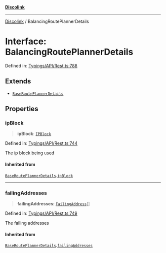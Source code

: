 [**Discolink**](../README.md)

***

[Discolink](../globals.md) / BalancingRoutePlannerDetails

# Interface: BalancingRoutePlannerDetails

Defined in: [Typings/API/Rest.ts:788](https://github.com/Archayu/discolink/blob/ddfd70ea55cc6996bf3567765f64fb3824cd3f79/src/Typings/API/Rest.ts#L788)

## Extends

- [`BaseRoutePlannerDetails`](BaseRoutePlannerDetails.md)

## Properties

### ipBlock

> **ipBlock**: [`IPBlock`](IPBlock.md)

Defined in: [Typings/API/Rest.ts:744](https://github.com/Archayu/discolink/blob/ddfd70ea55cc6996bf3567765f64fb3824cd3f79/src/Typings/API/Rest.ts#L744)

The ip block being used

#### Inherited from

[`BaseRoutePlannerDetails`](BaseRoutePlannerDetails.md).[`ipBlock`](BaseRoutePlannerDetails.md#ipblock)

***

### failingAddresses

> **failingAddresses**: [`FailingAddress`](FailingAddress.md)[]

Defined in: [Typings/API/Rest.ts:749](https://github.com/Archayu/discolink/blob/ddfd70ea55cc6996bf3567765f64fb3824cd3f79/src/Typings/API/Rest.ts#L749)

The failing addresses

#### Inherited from

[`BaseRoutePlannerDetails`](BaseRoutePlannerDetails.md).[`failingAddresses`](BaseRoutePlannerDetails.md#failingaddresses)

